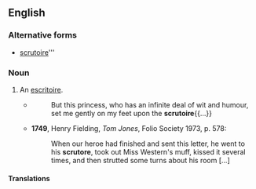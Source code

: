 ==English==

===Alternative forms===
* [[scrutoire]]'''

===Noun===
{{en-noun}}

# An [[escritoire]].
#* {{RQ:Swift Gulliver|II|III}}
#*: But this princess, who has an infinite deal of wit and humour, set me gently on my feet upon the '''scrutoire'''{{...}}
#*'''1749''', Henry Fielding, ''Tom Jones'', Folio Society 1973, p. 578:
#*:When our heroe had finished and sent this letter, he went to his '''scrutore''', took out Miss Western's muff, kissed  it several times, and then strutted some turns about his room [...]

====Translations====
{{trans-see|escritoire}}